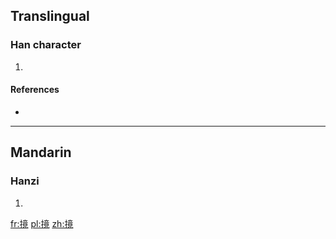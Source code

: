 ==Translingual==

===Han character===
{{Han char|rn=64|rad=手|as=11|sn=14|four=5001<sub>6</sub>|canj=手卜廿山 (QYTU)}}

# {{defn|Han|sort=手11}}

====References====
* {{Han ref|kx=0451.090|dkj=12623|dj=0801.200|hdz=31948.150|uh=646C|ud=25708|bh=E1EF|bd=57839}}

----

==Mandarin==

===Hanzi===
{{cmn-hanzi|pin=[[yìng]] ([[ying4]])|wg=ying<sup>4</sup>}}

# {{defn|lang=cmn|sort=手11}}

[[fr:摬]]
[[pl:摬]]
[[zh:摬]]
